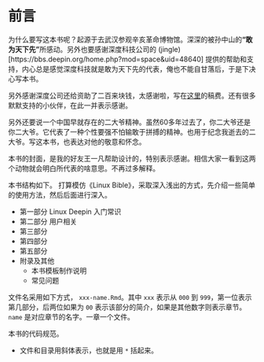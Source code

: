\frontmatter
\pagestyle{main}

# 前言

为什么要写这本书呢？起源于去武汉参观辛亥革命博物馆。深深的被孙中山的**"敢为天下先"**所感动。另外也要感谢深度科技公司的 (jingle)[https://bbs.deepin.org/home.php?mod=space&uid=48640] 提供的帮助和支持，内心总是感觉深度科技就是敢为天下先的代表，俺也不能自甘落后，于是下决心写本书。

另外感谢深度公司还给资助了二百来块钱，太感谢啦，写在[这里](https://gitee.com/bubifengyun/viewwuhan)的稿费。还有很多默默支持的小伙伴，在此一并表示感谢。

另外还要说一个中国早就存在的二大爷精神。虽然60多年过去了，你二大爷还是你二大爷。它代表了一种个性要强不怕输敢于拼搏的精神。也用于纪念我逝去的二大爷。写这本书，也表达对他的敬意和怀念。

本书的封面，是我的好友王一凡帮助设计的，特别表示感谢。相信大家一看到这两个动物就会明白所代表的啥意思。不再过多解释。

本书结构如下。 打算模仿《Linux Bible》，采取深入浅出的方式，先介绍一些简单的使用方法，然后后面进行深入。

- 第一部分 Linux Deepin 入门常识
- 第二部分 用户相关
- 第三部分
- 第四部分
- 第五部分
- 附录及其他
  - 本书模板制作说明
  - 常见问题

文件名采用如下方式， `xxx-name.Rmd`。其中 `xxx` 表示从 `000` 到 `999`，第一位表示第几部分，后两位如果为 `00` 表示该部分的简介，如果是其他数字则表示章节。`name` 是对应章节的名字。一章一个文件。

本书的代码规范。

- 文件和目录用斜体表示，也就是用 `*` 括起来。

\include{latex/content}

